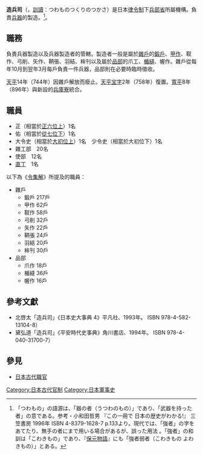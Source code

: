 '''造兵司'''（{{jpn|j=造兵司|hg=ぞうへいし}}，[[訓讀|訓讀]]：つわものつくりのつかさ）是日本[[律令制|律令制]]下[[兵部省|兵部省]]所屬機構。負責[[兵器|兵器]]的製造。<ref>「つわもの」の語源は、「器の者（うつわのもの）」であり、「武器を持った者」の意である。参考・小和田哲男 『この一冊で 日本の歴史がわかる!』 三笠書房 1996年 ISBN 4-8379-1628-7 p.133より。現代では、「強者」の字をあてたり、無手の者にまで用いる場合があるが、誤った用法<!-- 「つわもの」を変換しても「強者」とはならない事からもわかる。 -->。「強者」の和訓は「こわきもの」であり、『[[保元物語|保元物語]]』にも「強者弱者（こわきもの よわきもの）」とある。</ref>。

== 職務 ==

負責兵器製造以及兵器製造者的管轄。製造者一般是屬於[[雜戶|雜戶]]的[[刀工|鍛戶]]、[[甲胄師|甲作]]、靫作、弓削、矢作、鞆張、羽結、桙刊以及屬於[[品部|品部]]的爪工、[[盾縫|楯縫]]、幄作。雜戶從每年10月到翌年3月每戶負責一件兵器，品部則在必要時臨時徵收。

[[天平|天平]]14年（744年）因雜戶解放而廢止。[[天平宝字|天平宝字]]2年（758年）復置。[[寬平|寬平]]8年（896年）與新設的[[兵庫寮|兵庫寮]]統合。

== 職員 ==

* 正（相當於[[正六位|正六位上]]）1名
* 佑（相當於[[從七位|從七位下]]）1名
* 大令史（相當於[[大初位|大初位上]]）1名　少令史（相當於大初位下）1名
* 雜工部　20名
* 使部　12名
* [[官人#仕丁|直丁]]　1名

以下為《[[令集解|令集解]]》所提及的職員：

* 雜戶
** 鍛戶 217戶
** 甲作 62戶
** 靫作 58戶
** 弓削 32戶
** 矢作 22戶
** 鞆張 24戶
** 羽結 20戶
** 桙刊 30戶
* 品部
** 爪作 18戶
** 楯縫 36戶
** 幄作 16戶

== 參考文獻 ==
{{reflist}}

* 北啓太「造兵司」《日本史大事典 4》平凡社、1993年。 ISBN 978-4-582-13104-8）
* 黛弘道「造兵司」《平安時代史事典》角川書店、1994年。 ISBN 978-4-040-31700-7）

== 參見 ==

* [[日本古代職官|日本古代職官]]

[[Category:日本古代官制|Category:日本古代官制]]
[[Category:日本軍事史|Category:日本軍事史]]

{{Japanese-history-stub}}